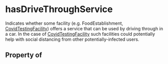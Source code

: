   

# hasDriveThroughService

Indicates whether some facility (e.g. <Link href="/FoodEstablishment">FoodEstablishment</Link>, <a class="localLink" href="/CovidTestingFacility">CovidTestingFacility</a>) offers a service that can be used by driving through in a car. In the case of <a class="localLink" href="/CovidTestingFacility">CovidTestingFacility</a> such facilities could potentially help with social distancing from other potentially-infected users.

## Property of



